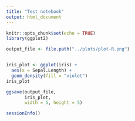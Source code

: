 ```yaml
---
title: "Test notebook"
output: html_document
---
```


```r
knitr::opts_chunk$set(echo = TRUE)
library(ggplot2)
```


```r
output_file <- file.path("../plots/plot-R.png")


iris_plot <- ggplot(iris) + 
  aes(x = Sepal.Length) + 
  geom_density(fill = "violet")
iris_plot

ggsave(output_file, 
       iris_plot,
       width = 5, height = 5)

```


```r
sessionInfo()
```